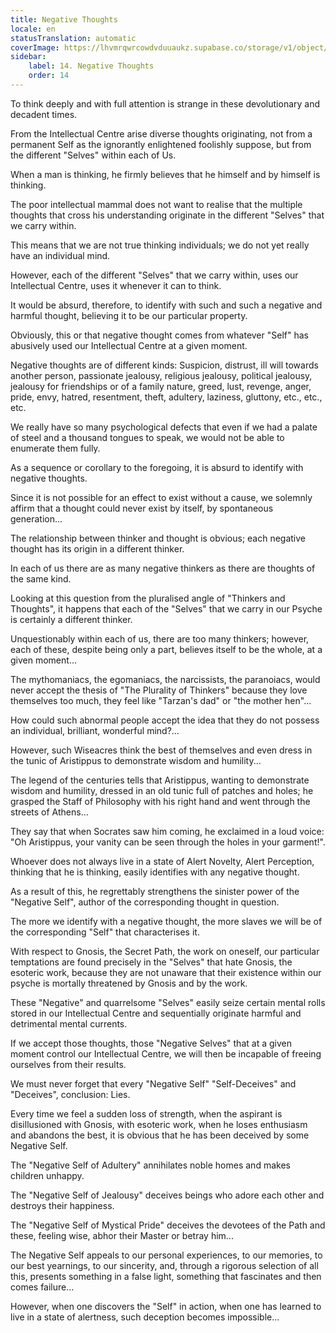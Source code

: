 ```yaml
---
title: Negative Thoughts
locale: en
statusTranslation: automatic
coverImage: https://lhvmrqwrcowdvduuaukz.supabase.co/storage/v1/object/public/strapi-uploads/small_cover-tratado-de-psicologia-revolucionaria.webp-5e15e1cec4e0ebebcde5d7fc7565d8fd.webp
sidebar:
    label: 14. Negative Thoughts
    order: 14
---
```

To think deeply and with full attention is strange in these devolutionary and decadent times.

From the Intellectual Centre arise diverse thoughts originating, not from a permanent Self as the ignorantly enlightened foolishly suppose, but from the different "Selves" within each of Us.

When a man is thinking, he firmly believes that he himself and by himself is thinking.

The poor intellectual mammal does not want to realise that the multiple thoughts that cross his understanding originate in the different "Selves" that we carry within.

This means that we are not true thinking individuals; we do not yet really have an individual mind.

However, each of the different "Selves" that we carry within, uses our Intellectual Centre, uses it whenever it can to think.

It would be absurd, therefore, to identify with such and such a negative and harmful thought, believing it to be our particular property.

Obviously, this or that negative thought comes from whatever "Self" has abusively used our Intellectual Centre at a given moment.

Negative thoughts are of different kinds: Suspicion, distrust, ill will towards another person, passionate jealousy, religious jealousy, political jealousy, jealousy for friendships or of a family nature, greed, lust, revenge, anger, pride, envy, hatred, resentment, theft, adultery, laziness, gluttony, etc., etc., etc.

We really have so many psychological defects that even if we had a palate of steel and a thousand tongues to speak, we would not be able to enumerate them fully.

As a sequence or corollary to the foregoing, it is absurd to identify with negative thoughts.

Since it is not possible for an effect to exist without a cause, we solemnly affirm that a thought could never exist by itself, by spontaneous generation...

The relationship between thinker and thought is obvious; each negative thought has its origin in a different thinker.

In each of us there are as many negative thinkers as there are thoughts of the same kind.

Looking at this question from the pluralised angle of "Thinkers and Thoughts", it happens that each of the "Selves" that we carry in our Psyche is certainly a different thinker.

Unquestionably within each of us, there are too many thinkers; however, each of these, despite being only a part, believes itself to be the whole, at a given moment...

The mythomaniacs, the egomaniacs, the narcissists, the paranoiacs, would never accept the thesis of "The Plurality of Thinkers" because they love themselves too much, they feel like "Tarzan's dad" or "the mother hen"...

How could such abnormal people accept the idea that they do not possess an individual, brilliant, wonderful mind?...

However, such Wiseacres think the best of themselves and even dress in the tunic of Aristippus to demonstrate wisdom and humility...

The legend of the centuries tells that Aristippus, wanting to demonstrate wisdom and humility, dressed in an old tunic full of patches and holes; he grasped the Staff of Philosophy with his right hand and went through the streets of Athens...

They say that when Socrates saw him coming, he exclaimed in a loud voice: "Oh Aristippus, your vanity can be seen through the holes in your garment!".

Whoever does not always live in a state of Alert Novelty, Alert Perception, thinking that he is thinking, easily identifies with any negative thought.

As a result of this, he regrettably strengthens the sinister power of the "Negative Self", author of the corresponding thought in question.

The more we identify with a negative thought, the more slaves we will be of the corresponding "Self" that characterises it.

With respect to Gnosis, the Secret Path, the work on oneself, our particular temptations are found precisely in the "Selves" that hate Gnosis, the esoteric work, because they are not unaware that their existence within our psyche is mortally threatened by Gnosis and by the work.

These "Negative" and quarrelsome "Selves" easily seize certain mental rolls stored in our Intellectual Centre and sequentially originate harmful and detrimental mental currents.

If we accept those thoughts, those "Negative Selves" that at a given moment control our Intellectual Centre, we will then be incapable of freeing ourselves from their results.

We must never forget that every "Negative Self" "Self-Deceives" and "Deceives", conclusion: Lies.

Every time we feel a sudden loss of strength, when the aspirant is disillusioned with Gnosis, with esoteric work, when he loses enthusiasm and abandons the best, it is obvious that he has been deceived by some Negative Self.

The "Negative Self of Adultery" annihilates noble homes and makes children unhappy.

The "Negative Self of Jealousy" deceives beings who adore each other and destroys their happiness.

The "Negative Self of Mystical Pride" deceives the devotees of the Path and these, feeling wise, abhor their Master or betray him...

The Negative Self appeals to our personal experiences, to our memories, to our best yearnings, to our sincerity, and, through a rigorous selection of all this, presents something in a false light, something that fascinates and then comes failure...

However, when one discovers the "Self" in action, when one has learned to live in a state of alertness, such deception becomes impossible...

